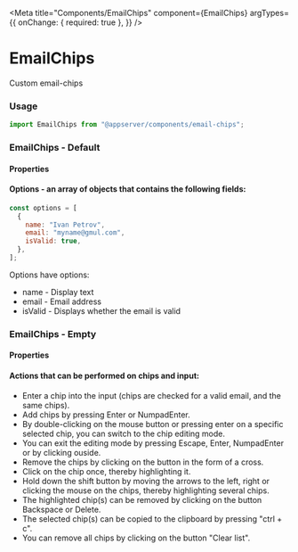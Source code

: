 
<Meta
  title="Components/EmailChips"
  component={EmailChips}
  argTypes={{
    onChange: { required: true },
  }}
/>

# EmailChips

Custom email-chips

### Usage

```js
import EmailChips from "@appserver/components/email-chips";
```

### EmailChips - Default

<Canvas>
  <Story story={stories.Default} name="Default" />
</Canvas>

#### Properties

<ArgsTable story="Default" />

#### Options - an array of objects that contains the following fields:

```js
const options = [
  {
    name: "Ivan Petrov",
    email: "myname@gmul.com",
    isValid: true,
  },
];
```

Options have options:

- name - Display text
- email - Email address
- isValid - Displays whether the email is valid

### EmailChips - Empty

<Canvas>
  <Story story={stories.Empty} name="Empty" />
</Canvas>

#### Properties

<ArgsTable story="Empty" />

#### Actions that can be performed on chips and input:

- Enter a chip into the input (chips are checked for a valid email, and the same chips).
- Add chips by pressing Enter or NumpadEnter.
- By double-clicking on the mouse button or pressing enter on a specific selected chip, you can switch to the chip editing mode.
- You can exit the editing mode by pressing Escape, Enter, NumpadEnter or by clicking ouside.
- Remove the chips by clicking on the button in the form of a cross.
- Click on the chip once, thereby highlighting it.
- Hold down the shift button by moving the arrows to the left, right or clicking the mouse on the chips, thereby highlighting several chips.
- The highlighted chip(s) can be removed by clicking on the button Backspace or Delete.
- The selected chip(s) can be copied to the clipboard by pressing "ctrl + c".
- You can remove all chips by clicking on the button "Clear list".

